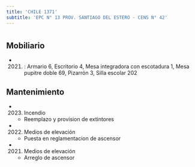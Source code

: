 ```yaml
---
title: 'CHILE 1371'
subtitle: 'EPC N° 13 PROV. SANTIAGO DEL ESTERO - CENS N° 42'
---
```


#


## Mobiliario

*  (2021) : Armario 6, Escritorio 4, Mesa integradora con escotadura 1, Mesa pupitre doble 69, Pizarrón 3, Silla escolar 202 





## Mantenimiento

*  (2023) Incendio 
    + Reemplazo y provision de extintores

*  (2022) Medios de elevación 
    + Puesta en reglamentacion de ascensor

*  (2021) Medios de elevación 
    + Arreglo de ascensor



